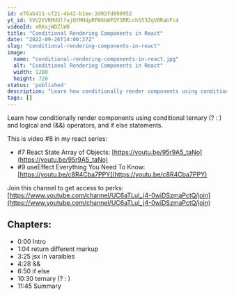 ```yaml
---
id: e76ab411-cf21-4b42-b1ee-2d02fd899952
yt_id: VVU2YVRMdUlfajQtMHdpRFN6bWFQY3RRLnhSS3ZqV0RabFc4
videoId: xRKvjWDZlW8
title: "Conditional Rendering Components in React"
date: "2022-09-26T14:00:37Z"
slug: "conditional-rendering-components-in-react"
image: 
  name: "conditional-rendering-components-in-react.jpg"
  alt: "Conditional Rendering Components in React"
  width: 1280
  height: 720
status: 'published'
description: "Learn how conditionally render components using conditional ternary (? : ) and logical and (&&) operators, and if else statements. "
tags: []
---
```


Learn how conditionally render components using conditional ternary (? : ) and logical and (&&) operators, and if else statements. 

This is video #8 in my react series: 

* #7 React State Array of Objects: [https://youtu.be/95r9A5_taNo](https://youtu.be/95r9A5_taNo)
* #9 useEffect Everything You Need To Know: [https://youtu.be/c8R4Cba7PPY](https://youtu.be/c8R4Cba7PPY)

Join this channel to get access to perks:
[https://www.youtube.com/channel/UC6aTLuI_j4-0wiDSzmaPctQ/join](https://www.youtube.com/channel/UC6aTLuI_j4-0wiDSzmaPctQ/join)

## Chapters:

* 0:00​ Intro
* 1:04 return different markup
* 3:25 jsx in varaibles
* 4:28 &&
* 6:50 if else 
* 10:30 ternary (? : ) 
* 11:45 Summary


